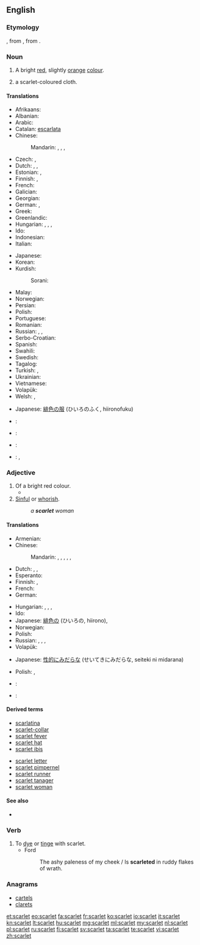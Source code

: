 {{also|Scarlet|Scarlett}}
==English==
{{pedia|Scarlet (color)}}

===Etymology===
{{etyl|fro}} {{term|escarlate|lang=fro||a type of cloth}}, from {{etyl|ML.}} {{term|scarlatum||scarlet cloth|lang=la}}, from {{etyl|fa}} {{term|سقرلات|sc=fa-Arab|tr=saqerlât||a warm woollen cloth}}.

===Noun===
{{en-noun}}

# A bright [[red]], slightly [[orange]] [[color|colour]].
#: {{color panel|FF2400}}
# a scarlet-coloured cloth.

====Translations====
{{trans-top|colour}}
* Afrikaans: {{t-|af|bloedrooi}}
* Albanian: {{t-|sq|ngjyrë alle}}
* Arabic: {{t-|ar|قرمزي|tr=qirmiziy}}
* Catalan: [[escarlata]]
* Chinese:
*: Mandarin: {{t|cmn|深紅色|sc=Hani}},  {{t|cmn|深红色|tr=shēnhóngsè|sc=Hani}},  {{t|cmn|緋紅|sc=Hani}},  {{t|cmn|绯红|tr=fēihóng|sc=Hani}}
* Czech: {{t-|cs|šarlatová barva}},  {{t-|cs|purpur}}
* Dutch: {{t+|nl|scharlaken|n}}, {{t+|nl|scharlakenrood|n}}, {{t+|nl|vuurrood|n}}
* Estonian: {{t-|et|sarlakpunane}},  {{t-|et|ergav}}
* Finnish: {{t-|fi|helakanpunainen}}, {{t+|fi|tulipunainen}}
* French: {{t+|fr|écarlate}}
* Galician: {{t+|gl|escarlata}}
* Georgian: {{t+|ka|ალისფერი}}
* German: {{t-|de|Scharlachrot|n}}, {{t+|de|Scharlach|m}}
* Greek: {{t+|el|κόκκινος|m|tr=kókkinos}}
* Greenlandic: {{t-|kl|aappallarissoq}}
* Hungarian: {{t+|hu|skarlát}}, {{t+|hu|skarlátpiros}}, {{t+|hu|skarlátvörös}}, {{t-|hu|élénkvörös}}
* Ido: {{t+|io|skarlato}}
* Indonesian: {{t+|id|merah tua}}
* Italian: {{t+|it|scarlatto}}
{{trans-mid}}
* Japanese: {{t-|ja|緋色|tr=ひいろ, hiiro}}
* Korean: {{t-|ko|스칼렛|tr=seukalres|sc=Hang}}
* Kurdish:
*: Sorani: {{t|ku|ئاڵ|tr=al|sc=ku-Arab}}
* Malay: {{t+|ms|merah}}
* Norwegian: {{t-|no|skarlagen|n}}
* Persian: {{t-|fa|سقرلات|tr=saqerlât|sc=fa-Arab}}
* Polish: {{t-|pl|szkarłat|m}}
* Portuguese: {{t+|pt|escarlate}}
* Romanian: {{t-|ro|stacojiu|n}}
* Russian: {{t+|ru|алый|tr=ályj}},  {{t+|ru|багровый|tr=bagróvyj}},  {{t+|ru|багряный|tr=bagrjányj}}
* Serbo-Croatian: {{t-|sh|crven}}
* Spanish: {{t+|es|escarlata|f}}
* Swahili: {{t+|sw|nyekundu}}
* Swedish: {{t+|sv|scharlakansrött}}
* Tagalog: {{t-|tl|iskarlata}}
* Turkish: {{t+|tr|kızıl}},  {{t+|tr|kırmızı}}
* Ukrainian: {{t-|uk|яскраво-червоний|tr=jaskravo-červonyj}}
* Vietnamese: {{t+|vi|đĩ}}
* Volapük: {{t-|vo|skarlataköl}}
* Welsh: {{t+|cy|coch}}, {{t-|cy|ysgarlad}}
{{trans-bottom}}

{{trans-top|cloth}}
* Japanese: [[緋色]]の[[服]] (ひいろのふく, hiironofuku)
{{trans-mid}}
{{trans-bottom}}

{{checktrans-top}}
* {{ttbc|he}}: {{t-|he|שני|m|alt=שָׁנִי}}
* {{ttbc|fa}}: {{t-|fa|پارچه مخمل}}
{{trans-mid}}
* {{ttbc|pt}}: {{t+|pt|escarlate}}
* {{ttbc|es}}: {{t-|es|escarlatina}}, {{t+|es|escarlata}}
{{trans-bottom}}

===Adjective===
{{en-adj}}

# Of a bright red colour.
#* {{quote-book|year=1907|author=[[w:Robert W. Chambers|Robert Chambers]]
|title=The Younger Set
|chapter=5|url=http://openlibrary.org/works/OL8127246W
|passage=Breezes blowing from beds of iris quickened her breath with their perfume ; … ; she saw a crimson cardinal winging through the foliage, and amorous tanagers flashing like '''scarlet''' flames athwart the pines.}}
# [[sinful|Sinful]] or [[whorish]].
#: ''a '''scarlet''' woman''

====Translations====
{{trans-top|colour}}
* Armenian: {{t-|hy|ալ|tr=al}}
* Chinese:
*: Mandarin: {{t|cmn|緋紅色|sc=Hani}}, {{t|cmn|绯红色|tr=fēihóngsè|sc=Hani}}, {{t|cmn|深紅色|sc=Hani}}, {{t|cmn|深红色|tr=shēnhóngsè|sc=Hani}}, {{t|cmn|猩紅色|sc=Hani}}, {{t|cmn|猩红色|tr=xīnghóngsè|sc=Hani}}
* Dutch: {{t+|nl|scharlaken|n}}, {{t+|nl|scharlakenrood|n}}, {{t+|nl|vuurrood|n}}
* Esperanto: {{t-|eo|skarlata}}
* Finnish: {{t-|fi|helakanpunainen}}, {{t+|fi|tulipunainen}}
* French: {{t+|fr|écarlate}}
* German: {{t|de|scharlachrot}}
{{trans-mid}}
* Hungarian: {{t+|hu|skarlát}}, {{t+|hu|skarlátpiros}}, {{t+|hu|skarlátvörös}}, {{t-|hu|élénkvörös}}
* Ido: {{t+|io|skarlata}}
* Japanese: [[緋色]]の (ひいろの, hiirono), {{t|ja|緋色|tr=ひいろの, hiiro no|alt=緋色の|sc=Jpan}}
* Norwegian: {{t-|no|skarlagen}}
* Polish: {{t+|pl|szkarłatny}}
* Russian: {{t+|ru|алый|tr=ályj}},  {{t+|ru|багровый|tr=bagróvyj}},  {{t+|ru|багряный|tr=bagrjányj}}, {{t|ru|пунцовый|tr=puncóvyj|sc=Cyrl}}
* Volapük: {{t-|vo|skarlatakölik}}
{{trans-bottom}}

{{trans-top|sinful}}
* Japanese: [[性的にみだらな]] (せいてきにみだらな, seiteki ni midarana)
{{trans-mid}}
* Polish: {{t+|pl|grzeszny}},  {{t+|pl|nierządny}}
{{trans-bottom}}

{{checktrans-top}}
* {{ttbc|de}} : {{t-|de|scharlach}}
{{trans-mid}}
* {{ttbc|es}} : {{t+|es|escarlata}}
{{trans-bottom}}

====Derived terms====
{{top2}}
* [[scarlatina]]
* [[scarlet-collar]]
* [[scarlet fever]]
* [[scarlet hat]]
* [[scarlet ibis]]
{{mid2}}
* [[scarlet letter]]
* [[scarlet pimpernel]]
* [[scarlet runner]]
* [[scarlet tanager]]
* [[scarlet woman]]
{{bottom}}

====See also====
* {{list|en|reds}}

===Verb===
{{en-verb}}

# To [[dye]] or [[tinge]] with scarlet.
#* Ford
#*: The ashy paleness of my cheek / Is '''scarleted''' in ruddy flakes of wrath.

===Anagrams===
* [[cartels#English|cartels]]
* [[clarets#English|clarets]]

[[et:scarlet]]
[[eo:scarlet]]
[[fa:scarlet]]
[[fr:scarlet]]
[[ko:scarlet]]
[[io:scarlet]]
[[it:scarlet]]
[[kn:scarlet]]
[[lt:scarlet]]
[[hu:scarlet]]
[[mg:scarlet]]
[[ml:scarlet]]
[[my:scarlet]]
[[nl:scarlet]]
[[pl:scarlet]]
[[ru:scarlet]]
[[fi:scarlet]]
[[sv:scarlet]]
[[ta:scarlet]]
[[te:scarlet]]
[[vi:scarlet]]
[[zh:scarlet]]